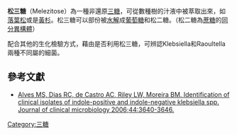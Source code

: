 {{Chembox
|ImageFile=Melezitose.png
|ImageSize=200px
|IUPACName= (2''R'',3''R'',4''S'',5''S'',6''R'')-2-<nowiki>[[</nowiki>(2''S'',3''S'',4''R'',5''R'')-4-hydroxy-2,5-bis(hydroxymethyl)-3-<nowiki>[[</nowiki>(2''R'',3''R'',4''S'',5''S'',6''R'')-3,4,5-trihydroxy-6-(hydroxymethyl)-2-tetrahydropyranyl]oxy]-2-tetrahydrofuranyl]oxy]-6-(hydroxymethyl)tetrahydropyran-3,4,5-triol
|OtherNames=松三糖
|Section1= {{Chembox Identifiers
| CASNo = 597-12-6
| CASNo_Ref = {{cascite|changed|??}}
|  PubChem = 92817
|  SMILES = C([C@@H]1[C@H]([C@@H]([C@H]([C@H](O1)O[C@H]2[C@@H]([C@H](O[C@@]2(CO)O[C@@H]3[C@@H]([C@H]([C@@H]([C@H](O3)CO)O)O)O)CO)O)O)O)O)O
|  ChemSpiderID_Ref  = {{chemspidercite|correct|chemspider}}|  ChemSpiderID  =  83787
|  InChI1  =  1/C18H32O16/c19-1-5-8(23)11(26)13(28)16(30-5)32-15-10(25)7(3-21)33-18(15,4-22)34-17-14(29)12(27)9(24)6(2-20)31-17/h5-17,19-29H,1-4H2/t5-,6-,7-,8-,9-,10-,11+,12+,13-,14-,15+,16-,17-,18+/m1/s1
|  InChIKey1  =  QWIZNVHXZXRPDR-WSCXOGSTBR
|  StdInChI_Ref  = {{stdinchicite|correct|chemspider}}|  StdInChI  =  1S/C18H32O16/c19-1-5-8(23)11(26)13(28)16(30-5)32-15-10(25)7(3-21)33-18(15,4-22)34-17-14(29)12(27)9(24)6(2-20)31-17/h5-17,19-29H,1-4H2/t5-,6-,7-,8-,9-,10-,11+,12+,13-,14-,15+,16-,17-,18+/m1/s1
|  StdInChIKey_Ref  = {{stdinchicite|correct|chemspider}}|  StdInChIKey  =  QWIZNVHXZXRPDR-WSCXOGSTSA-N
|  ChEMBL_Ref  = {{ebicite|correct|EBI}}|  ChEMBL  =  386007
|  ChEBI_Ref  = {{ebicite|correct|EBI}}|  ChEBI  =  6731
}}
|Section2= {{Chembox Properties
| Formula=C<sub>18</sub>H<sub>32</sub>O<sub>16</sub>
| MolarMass=504.44 g/mol
| Appearance=
| Density=
| MeltingPt=160°C
| BoilingPt=
| Solubility=
}}
|Section3= {{Chembox Hazards
| MainHazards=
| FlashPt=
| Autoignition=
}}
}}
'''松三糖'''（Melezitose）為一種非還原[[三糖|三糖]]，可從數種樹的汁液中被萃取出來，如[[落葉松|落葉松]]或是[[黃杉|黃杉]]。松三糖可以部份被[[水解|水解]]成[[葡萄糖|葡萄糖]]和松二糖。（松二糖為[[蔗糖|蔗糖]]的[[同分異構體|同分異構體]]）

配合其他的生化檢驗方式，藉由是否利用松三糖，可辨認Klebsiella和Raoultella兩種不同屬的細菌。

==參考文獻==
*[http://jcm.asm.org/cgi/content/full/44/10/3640?view=long&pmid=16928968 Alves MS, Dias RC, de Castro AC, Riley LW, Moreira BM. Identification of clinical isolates of indole-positive and indole-negative klebsiella spp. Journal of clinical microbiology 2006;44:3640-3646.] {{Wayback|url=http://jcm.asm.org/cgi/content/full/44/10/3640?view=long&pmid=16928968 |date=20070304223809 }}
{{糖类}}
[[Category:三糖|Category:三糖]]